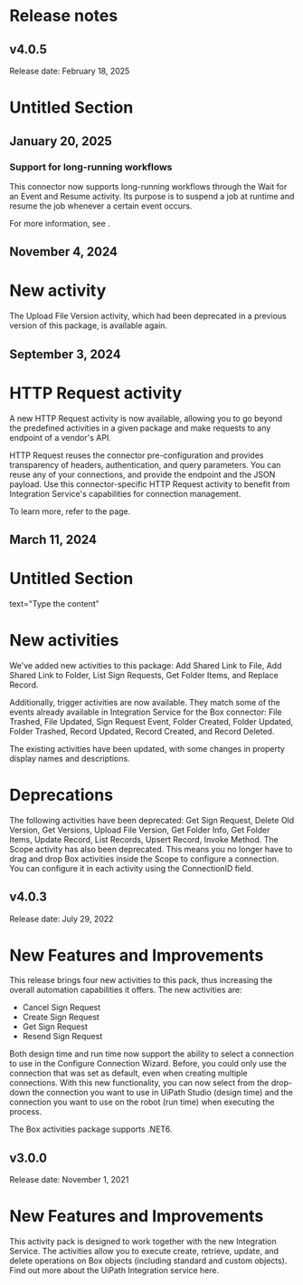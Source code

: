 ﻿# Release notes


## v4.0.5

Release date: February 18, 2025

# Untitled Section


## January 20, 2025




### Support for long-running workflows

This connector now supports long-running workflows through the Wait for an Event and
                Resume activity. Its purpose is to suspend a job at runtime and resume the job
            whenever a certain event occurs.

For more information, see .


## November 4, 2024

# New activity

The Upload File Version activity, which had been deprecated in a previous version of this package, is available again.


## September 3, 2024

# HTTP Request activity

A new HTTP Request activity is now available, allowing you to go beyond the
                predefined activities in a given package and make requests to any endpoint of a
                vendor's API.

HTTP Request reuses the connector pre-configuration and provides transparency
                of headers, authentication, and query parameters. You can reuse any of your
                connections, and provide the endpoint and the JSON payload. Use this
                connector-specific HTTP Request activity to benefit from Integration
                Service's capabilities for connection management.

To learn more, refer to the  page.


## March 11, 2024

# Untitled Section

text="Type the content"

# New activities

We've added new activities to this package: Add Shared Link to File, Add Shared Link to Folder, List Sign Requests, Get Folder Items, and Replace Record.

Additionally, trigger activities are now available. They match some of the events already available in Integration Service for the Box connector: File Trashed, File Updated, Sign Request Event, Folder Created, Folder Updated, Folder Trashed, Record Updated, Record Created, and Record Deleted.

The existing activities have been updated, with some changes in property display names and descriptions.

# Deprecations

The following activities have been deprecated: Get Sign Request, Delete Old Version, Get Versions, Upload File Version, Get Folder Info, Get Folder Items, Update Record, List Records, Upsert Record, Invoke Method. The Scope activity has also been deprecated. This means you no longer have to drag and drop Box activities inside the Scope to configure a connection. You can configure it in each activity using the ConnectionID field.


## v4.0.3

Release date: July 29, 2022

# New Features and Improvements

This release brings four new activities to this pack, thus increasing the overall automation capabilities it offers. The new activities are:

* Cancel Sign Request
* Create Sign Request
* Get Sign Request
* Resend Sign Request

Both design time and run time now support the ability to select a connection to use in the Configure Connection Wizard. Before, you could only use the connection that was set as default, even when creating multiple connections. With this new functionality, you can now select from the drop-down the connection you want to use in UiPath Studio (design time) and the connection you want to use on the robot (run time) when executing the process.

The Box activities package supports .NET6.


## v3.0.0

Release date: November 1, 2021

# New Features and Improvements

This activity pack is designed to work together with the new Integration Service. The activities allow you to execute create, retrieve, update, and delete operations on Box objects (including standard and custom objects). Find out more about the UiPath Integration service here.


